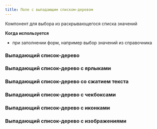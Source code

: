 ```yaml
---
title: Поле с выпадающим списком-деревом
---
```


Компонент для выбора из раскрывающегося списка значений

**Когда используется**

- при заполнении форм, например выбор значений из справочника

### Выпадающий список-дерево
<Sandbox projectId="uxcomponents_select_tree_tree" />

### Выпадающий список-дерево с ярлыками
<Sandbox projectId="uxcomponents_select_tree_badges" />

### Выпадающий список-дерево со сжатием текста
<Sandbox projectId="uxcomponents_select_tree_pressed_text" />

### Выпадающий список-дерево с чекбоксами
<Sandbox projectId="uxcomponents_select_tree_checkboxes" />

### Выпадающий список-дерево с иконками
<Sandbox projectId="uxcomponents_select_tree_icons" />

### Выпадающий список-дерево с изображениями
<Sandbox projectId="uxcomponents_select_tree_image" />
